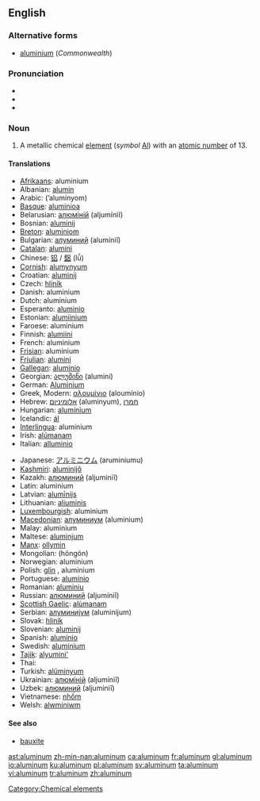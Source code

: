 {{wikipedia}}
==English==

===Alternative forms===
*[[aluminium]] (''Commonwealth'')

===Pronunciation===
*{{IPA|/ə.ˈlu.mɪ̆.ˌnə̆m/}}
*{{SAMPA|/@"lumIn@m/ ''or'' /@"lum@n@m/}}
*{{audio|en-us-aluminum.ogg|Audio (US)}}

===Noun===
{{en-noun|-}}

# A metallic chemical [[element]] (''symbol'' [[Al]]) with an [[atomic number]] of 13.

====Translations====
{{top}}
*[[Afrikaans]]: aluminium
*Albanian: [[alumin]]
*Arabic: {{ARchar|[[الومنيوم|ألُومِنْيُوم]]}} (’alumínyom) {{m}}
*[[Basque]]: [[aluminioa]]
*Belarusian: [[алюміній]] (aljumíniĭ) {{m}}
*Bosnian: [[aluminij]]
*[[Breton]]: [[aluminiom]] {{m}}
*Bulgarian: [[алуминий]] (alumíniĭ) {{m}}
*[[Catalan]]: [[alumini]]
*Chinese: [[铝]] / [[鋁]] (lǚ)
*[[Cornish]]: [[alumynyum]]
*Croatian: [[aluminij]]
*Czech: [[hliník]]
*Danish: aluminium
*Dutch: aluminium {{n}}
*Esperanto: [[aluminio]]
*Estonian: [[alumiinium]]
*Faroese: aluminium
*Finnish: [[alumiini]]
*French: aluminium {{m}}
*[[Frisian]]: aluminium
*[[Friulian]]: [[alumini]]
*[[Gallegan]]: [[aluminio]]
*Georgian: [[ალუმინი]] (alumini)
*German: [[Aluminium]] {{n}}
*Greek, Modern: [[αλουμίνιο]] (aloumínio) {{n}}
*Hebrew: [[אלומיניום]] (aluminyum), [[חמרן]] {{unicode| (ḥamran, ḥomran)}} {{m}}
*Hungarian: [[alumínium]]
*Icelandic: [[ál]]
*[[Interlingua]]: aluminium
*Irish: [[alúmanam]]
*Italian: [[alluminio]] {{m}}
{{mid}}
*Japanese: [[アルミニウム]] (aruminiumu)
*[[Kashmiri]]: [[aluminijô]]
*Kazakh: [[алюминий]] (aljuminiĭ)
*Latin: aluminium {{n}}
*Latvian: [[alumīnijs]]
*Lithuanian: [[aliuminis]]
*[[Luxembourgish]]: aluminium
*[[Macedonian]]: [[алуминиум]] (aluminium)
*Malay: aluminium
*Maltese: [[aluminjum]]
*[[Manx]]: [[ollymin]]
*Mongolian: {{RUchar|[[хөнгөн]]}} (höngön)
*Norwegian: aluminium
*Polish: [[glin]] {{m}}, aluminium {{m}}
*Portuguese: [[alumínio]] {{m}}
*Romanian: [[aluminiu]] {{n}}
*Russian: [[алюминий]] (aljumíniĭ) {{m}}
*[[Scottish Gaelic]]: [[alùmanam]]
*Serbian: [[алуминијум]] (aluminijum) {{m}}
*Slovak: [[hliník]]
*Slovenian: [[aluminij]]
*Spanish: [[alumínio]] {{m}}
*Swedish: [[aluminium#Swedish|aluminium]]
*[[Tajik]]: [[alyumini']]
*Thai: {{THchar|[[อะลูมินัม]]}}
*Turkish: [[alüminyum]]
*Ukrainian: [[алюміній]] (aljumíniĭ) {{m}}
*Uzbek: [[алюминий]] (aljuminiĭ)
*Vietnamese: [[nhốm]]
*Welsh: [[alwminiwm]]
{{bottom}}

====See also====
*[[bauxite]]

[[Category:Chemical elements]]

[[ast:aluminum]]
[[zh-min-nan:aluminum]]
[[ca:aluminum]]
[[fr:aluminum]]
[[gl:aluminum]]
[[io:aluminum]]
[[ku:aluminum]]
[[pl:aluminum]]
[[sv:aluminum]]
[[ta:aluminum]]
[[vi:aluminum]]
[[tr:aluminum]]
[[zh:aluminum]]